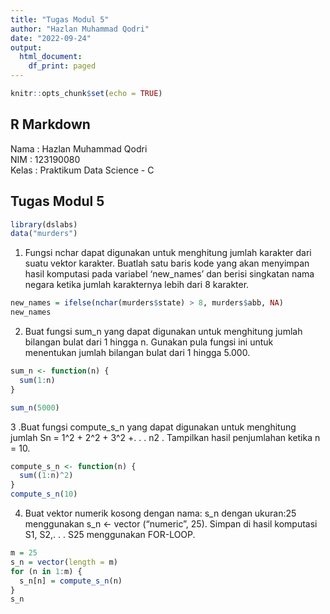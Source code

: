 ---
title: "Tugas Modul 5"
author: "Hazlan Muhammad Qodri"
date: "2022-09-24"
output:
  html_document:
    df_print: paged
---

```{r setup, include=FALSE}
knitr::opts_chunk$set(echo = TRUE)
```

## R Markdown
Nama        : Hazlan Muhammad Qodri  
NIM         : 123190080  
Kelas       : Praktikum Data Science - C  

## Tugas Modul 5

```{r murders}
library(dslabs)
data("murders")
```
1. Fungsi nchar dapat digunakan untuk menghitung jumlah karakter dari suatu vektor karakter. Buatlah satu baris kode yang akan menyimpan hasil komputasi pada variabel ‘new_names’ dan berisi singkatan nama negara ketika jumlah karakternya lebih dari 8 karakter.
```{r}
new_names = ifelse(nchar(murders$state) > 8, murders$abb, NA)
new_names
```

2. Buat fungsi sum_n yang dapat digunakan untuk menghitung jumlah bilangan bulat dari 1 hingga n. Gunakan pula fungsi ini untuk menentukan jumlah bilangan bulat dari 1 hingga 5.000.
```{r}
sum_n <- function(n) {
  sum(1:n)
}

sum_n(5000)
```
3 .Buat fungsi compute_s_n yang dapat digunakan untuk menghitung jumlah Sn = 1^2 + 2^2 + 3^2 +. . . n2 . Tampilkan hasil penjumlahan ketika n = 10.
```{r}
compute_s_n <- function(n) {
  sum((1:n)^2)
}
compute_s_n(10)
```
4. Buat vektor numerik kosong dengan nama: s_n dengan ukuran:25 menggunakan s_n <- vector ("numeric", 25). Simpan di hasil komputasi S1, S2,. . . S25 menggunakan FOR-LOOP.
```{r}
m = 25
s_n = vector(length = m)
for (n in 1:m) {
  s_n[n] = compute_s_n(n)
}
s_n
```